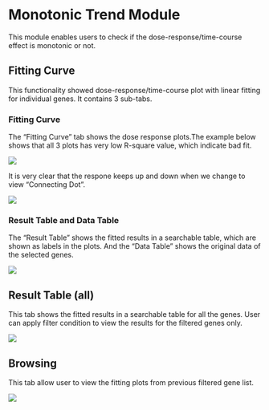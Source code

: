 # Monotonic Trend Module

This module enables users to check if the dose-response/time-course effect is monotonic or not. 

## Fitting Curve

This functionality showed dose-response/time-course plot with linear fitting for individual genes. It contains 3 sub-tabs.

### Fitting Curve

The "Fitting Curve" tab shows the dose response plots.The example below shows that all 3 plots has very low R-square value, which indicate bad fit. 

[![](`r pic_path`f17-1.png)](`r pic_path`f17-1.png)

It is very clear that the respone keeps up and down when we change to view "Connecting Dot".

[![](`r pic_path`f17-2.png)](`r pic_path`f17-2.png)

### Result Table and Data Table

The "Result Table" shows the fitted results in a searchable table, which are shown as labels in the plots. And the "Data Table" shows the original data of the selected genes.

[![](`r pic_path`f17-3.png)](`r pic_path`f17-3.png)

## Result Table (all)

This tab shows the fitted results in a searchable table for all the genes. User can apply filter condition to view the results for the filtered genes only.

[![](`r pic_path`f17-4.png)](`r pic_path`f17-4.png)

## Browsing

This tab allow user to view the fitting plots from previous filtered gene list.

[![](`r pic_path`f17-5.png)](`r pic_path`f17-5.png)

